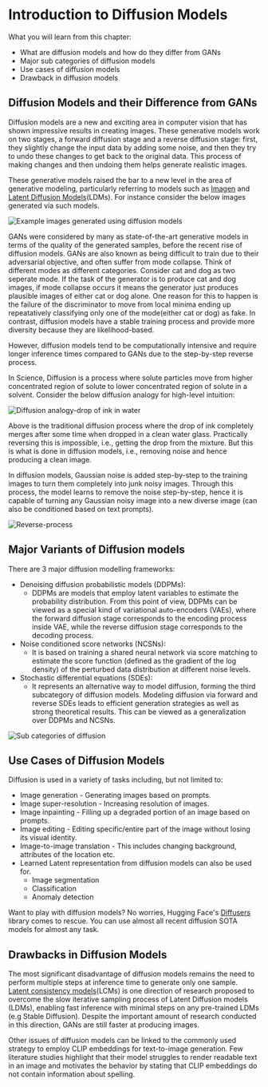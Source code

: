 # Introduction to Diffusion Models

What you will learn from this chapter:

- What are diffusion models and how do they differ from GANs
- Major sub categories of diffusion models
- Use cases of diffusion models
- Drawback in diffusion models


## Diffusion Models and their Difference from GANs

Diffusion models are a new and exciting area in computer vision that has shown impressive results in creating images. These generative models work on two stages, a forward diffusion stage and a reverse diffusion stage: first, they slightly change the input data by adding some noise, and then they try to undo these changes to get back to the original data. This process of making changes and then undoing them helps generate realistic images.

These generative models raised the bar to a new level in the area of generative modeling, particularly referring to models such as [Imagen](https://imagen.research.google/) and [Latent Diffusion Models](https://arxiv.org/abs/2112.10752)(LDMs). For instance consider the below images generated via such models.

![Example images generated using diffusion models](https://huggingface.co/datasets/hwaseem04/Documentation-files/resolve/main/CV-Course/diffusion-eg.png)

GANs were considered by many as state-of-the-art generative models in terms of the quality of the generated samples, before the recent rise of diffusion models. GANs are also known as being difficult to train due to their adversarial objective, and often suffer from mode collapse. Think of different modes as different categories. Consider cat and dog as two seperate mode. If the task of the generator is to produce cat and dog images, if mode collapse occurs it means the generator just produces plausible images of either cat or dog alone. One reason for this to happen is the failure of the discriminator to move from local minima ending up repeatatively classifying only one of the mode(either cat or dog) as fake. In contrast, diffusion models have a stable training process and provide more diversity because they are likelihood-based.

However, diffusion models tend to be computationally intensive and require longer inference times compared to GANs due to the step-by-step reverse process.

In Science, Diffusion is a process where solute particles move from higher concentrated region of solute to lower concentrated region of solute in a solvent. Consider the below diffusion analogy for high-level intuition:

![Diffusion analogy-drop of ink in water](https://huggingface.co/datasets/hwaseem04/Documentation-files/resolve/main/CV-Course/diffusion-intuition.jpeg)

Above is the traditional diffusion process where the drop of ink completely merges after some time when dropped in a clean water glass. Practically reversing this is impossible, i.e., getting the drop from the mixture. But this is what is done in diffusion models, i.e., removing noise and hence producing a clean image.

In diffusion models, Gaussian noise is added step-by-step to the training images to turn them completely into junk noisy images. Through this process, the model learns to remove the noise step-by-step, hence it is capable of turning any Gaussian noisy image into a new diverse image (can also be conditioned based on text prompts).

![Reverse-process](https://huggingface.co/datasets/hwaseem04/Documentation-files/resolve/main/CV-Course/diffusion-process.jpg)


## Major Variants of Diffusion models

There are 3 major diffusion modelling frameworks:
- Denoising diffusion probabilistic models (DDPMs):
	- DDPMs are models that employ latent variables to estimate the probability distribution. From this point of view, DDPMs can be viewed as a special kind of variational auto-encoders (VAEs), where the forward diffusion stage corresponds to the encoding process inside VAE, while the reverse diffusion stage corresponds to the decoding process.
- Noise conditioned score networks (NCSNs):
	- It is based on training a shared neural network via score matching to estimate the score function (defined as the gradient of the log density) of the perturbed data distribution at different noise levels.
- Stochastic differential equations (SDEs):
	- It represents an alternative way to model diffusion, forming the third subcategory of diffusion models. Modeling diffusion via forward and reverse SDEs leads to efficient generation strategies as well as strong theoretical results. This can be viewed as a generalization over DDPMs and NCSNs.

![Sub categories of diffusion](https://huggingface.co/datasets/hwaseem04/Documentation-files/resolve/main/CV-Course/diffusion-sub-categories.png)

## Use Cases of Diffusion Models

Diffusion is used in a variety of tasks including, but not limited to:
- Image generation - Generating images based on prompts.
- Image super-resolution - Increasing resolution of images.
- Image inpainting - Filling up a degraded portion of an image based on prompts.
- Image editing - Editing specific/entire part of the image without losing its visual identity.
- Image-to-image translation - This includes changing background, attributes of the location etc.
- Learned Latent representation from diffusion models can also be used for.
    - Image segmentation
    - Classification
    - Anomaly detection

Want to play with diffusion models? No worries, Hugging Face's [Diffusers](https://huggingface.co/docs/diffusers/index) library comes to rescue. You can use almost all recent diffusion SOTA models for almost any task.

## Drawbacks in Diffusion Models

The most significant disadvantage of diffusion models remains the need to perform multiple steps at inference time to generate only one sample. [Latent consistency models](https://latent-consistency-models.github.io/)(LCMs) is one direction of research proposed to overcome the slow iterative sampling process of Latent Diffusion models (LDMs), enabling fast inference with minimal steps on any pre-trained LDMs (e.g Stable Diffusion). Despite the important amount of research conducted in this direction, GANs are still faster at producing images. 

Other issues of diffusion models can be linked to the commonly used strategy to employ CLIP embeddings for text-to-image generation. Few literature studies highlight that their model struggles to render readable text in an image and motivates the behavior by stating that CLIP embeddings do not contain information about spelling. 